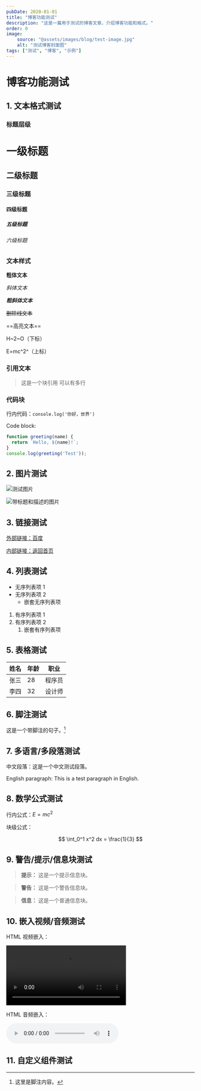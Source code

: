```yaml
---
pubDate: 2020-01-01
title: "博客功能测试"
description: "这是一篇用于测试的博客文章，介绍博客功能和格式。"
order: 0
image:
    source: "@assets/images/blog/test-image.jpg"
    alt: "测试博客封面图"
tags: ["测试", "博客", "示例"]
---
```


# 博客功能测试

## 1. 文本格式测试

### 标题层级

# 一级标题
## 二级标题
### 三级标题
#### 四级标题
##### 五级标题
###### 六级标题

### 文本样式

**粗体文本**

*斜体文本*

**_粗斜体文本_**

~~删除线文本~~

==高亮文本==

H~2~O（下标）

E=mc^2^（上标）

### 引用文本

> 这是一个块引用
> 可以有多行

### 代码块

行内代码：`console.log('你好，世界')`

Code block:

```javascript
function greeting(name) {
  return `Hello, ${name}!`;
}
console.log(greeting('Test'));
```

## 2. 图片测试

![测试图片](@assets/images/blog/test-image.jpg)

![带标题和描述的图片](@assets/images/blog/test-image.jpg "图片标题：测试图片")

## 3. 链接测试

[外部链接：百度](https://www.baidu.com)

[内部链接：返回首页](/)

## 4. 列表测试

- 无序列表项 1
- 无序列表项 2
  - 嵌套无序列表项

1. 有序列表项 1
2. 有序列表项 2
   1. 嵌套有序列表项

## 5. 表格测试

| 姓名   | 年龄 | 职业   |
| ------ | ---- | ------ |
| 张三   | 28   | 程序员 |
| 李四   | 32   | 设计师 |

## 6. 脚注测试

这是一个带脚注的句子。[^1]

[^1]: 这里是脚注内容。

## 7. 多语言/多段落测试

中文段落：这是一个中文测试段落。

English paragraph: This is a test paragraph in English.

## 8. 数学公式测试

行内公式：$E=mc^2$

块级公式：

$$
\int_0^1 x^2 dx = \frac{1}{3}
$$

## 9. 警告/提示/信息块测试

> **提示：** 这是一个提示信息块。

> **警告：** 这是一个警告信息块。

> **信息：** 这是一个普通信息块。

## 10. 嵌入视频/音频测试

HTML 视频嵌入：

<video src="/videos/sample.mp4" controls width="320"></video>

HTML 音频嵌入：

<audio src="/audios/sample.mp3" controls></audio>

## 11. 自定义组件测试
